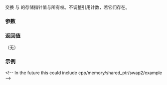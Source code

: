 {{cpp/memory/weak_ptr/title|swap}}
{{cpp/memory/weak_ptr/navbar}}
{{ddcl|since=c++11|
void swap( weak_ptr&amp; r ) noexcept;
}}

交换 {{c|*this}} 与 {{c|r}} 的存储指针值与所有权。不调整引用计数，若它们存在。

===参数===
{{par begin}}
{{par|r|要与之交换内容的智能指针}}
{{par end}} 

===返回值===
（无）

===示例===
&lt;!-- In the future this could include cpp/memory/shared_ptr/swap2/example --&gt;
{{example
|code=
#include &lt;iostream&gt;
#include &lt;memory&gt;
#include &lt;string&gt;
 
struct Foo
{
    Foo(int _val) : val(_val) { std::cout &lt;&lt; "Foo...\n"; }
    ~Foo() { std::cout &lt;&lt; "~Foo...\n"; }
    std::string print() { return std::to_string(val); }
    int val;
};
 
int main()
{
    std::shared_ptr&lt;Foo&gt; sp1 = std::make_shared&lt;Foo&gt;(100);
    std::shared_ptr&lt;Foo&gt; sp2 = std::make_shared&lt;Foo&gt;(200);
    std::weak_ptr&lt;Foo&gt; wp1 = sp1;
    std::weak_ptr&lt;Foo&gt; wp2 = sp2;
    auto print = [&amp;]()
    {
        auto p1 = wp1.lock();
        auto p2 = wp2.lock();
        std::cout &lt;&lt; " p1=" &lt;&lt; (p1 ? p1-&gt;print() : "nullptr");
        std::cout &lt;&lt; " p2=" &lt;&lt; (p2 ? p2-&gt;print() : "nullptr") &lt;&lt; '\n';  
    };
    print();
 
    wp1.swap(wp2);
    print();
 
    wp1.reset();
    print();
 
    wp1.swap(wp2);
    print();   
}
|output=
Foo...
Foo...
 p1=100 p2=200
 p1=200 p2=100
 p1=nullptr p2=100
 p1=100 p2=nullptr
~Foo...
~Foo...
}}

{{langlinks|de|en|es|fr|it|ja|pt|ru}}